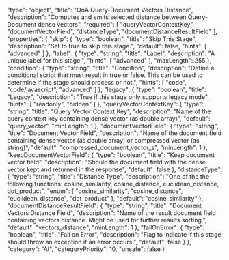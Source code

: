   "type": "object",
  "title": "QnA Query-Document Vectors Distance",
  "description": "Computes and emits selected distance between Query-Document dense vectors",
  "required": [
    "queryVectorContextKey",
    "documentVectorField",
    "distanceType",
    "documentDistanceResultField"
  ],
  "properties": {
    "skip": {
      "type": "boolean",
      "title": "Skip This Stage",
      "description": "Set to true to skip this stage.",
      "default": false,
      "hints": [
        "advanced"
      ]
    },
    "label": {
      "type": "string",
      "title": "Label",
      "description": "A unique label for this stage.",
      "hints": [
        "advanced"
      ],
      "maxLength": 255
    },
    "condition": {
      "type": "string",
      "title": "Condition",
      "description": "Define a conditional script that must result in true or false. This can be used to determine if the stage should process or not.",
      "hints": [
        "code",
        "code/javascript",
        "advanced"
      ]
    },
    "legacy": {
      "type": "boolean",
      "title": "Legacy",
      "description": "True if this stage only supports legacy mode",
      "hints": [
        "readonly",
        "hidden"
      ]
    },
    "queryVectorContextKey": {
      "type": "string",
      "title": "Query Vector Context Key",
      "description": "Name of the query context key containing dense vector (as double array)",
      "default": "query_vector",
      "minLength": 1
    },
    "documentVectorField": {
      "type": "string",
      "title": "Document Vector Field",
      "description": "Name of the document field containing dense vector (as double array) or compressed vector (as string)",
      "default": "compressed_document_vector_s",
      "minLength": 1
    },
    "keepDocumentVectorField": {
      "type": "boolean",
      "title": "Keep document vector field",
      "description": "Should the document field with the dense vector kept and returned in the response",
      "default": false
    },
    "distanceType": {
      "type": "string",
      "title": "Distance Type",
      "description": "One of the the following functions: cosine_similarity, cosine_distance, euclidean_distance, dot_product",
      "enum": [
        "cosine_similarity",
        "cosine_distance",
        "euclidean_distance",
        "dot_product"
      ],
      "default": "cosine_similarity"
    },
    "documentDistanceResultField": {
      "type": "string",
      "title": "Document Vectors Distance Field",
      "description": "Name of the result document field containing vectors distance. Might be used for further results sorting.",
      "default": "vectors_distance",
      "minLength": 1
    },
    "failOnError": {
      "type": "boolean",
      "title": "Fail on Error",
      "description": "Flag to indicate if this stage should throw an exception if an error occurs.",
      "default": false
    }
  },
  "category": "AI",
  "categoryPriority": 10,
  "unsafe": false
}
